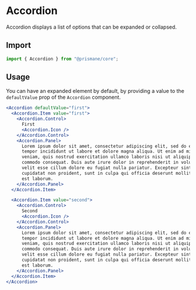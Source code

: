 # Accordion

Accordion displays a list of options that can be expanded or collapsed.

## Import

```js
import { Accordion } from "@prismane/core";
```

## Usage

You can have an expanded element by default, by providing a value to the `defaultValue` prop of the `Accordion` component.

```jsx
<Accordion defaultValue="first">
  <Accordion.Item value="first">
    <Accordion.Control>
      First
      <Accordion.Icon />
    </Accordion.Control>
    <Accordion.Panel>
      Lorem ipsum dolor sit amet, consectetur adipiscing elit, sed do eiusmod
      tempor incididunt ut labore et dolore magna aliqua. Ut enim ad minim
      veniam, quis nostrud exercitation ullamco laboris nisi ut aliquip ex ea
      commodo consequat. Duis aute irure dolor in reprehenderit in voluptate
      velit esse cillum dolore eu fugiat nulla pariatur. Excepteur sint occaecat
      cupidatat non proident, sunt in culpa qui officia deserunt mollit anim id
      est laborum.
    </Accordion.Panel>
  </Accordion.Item>

  <Accordion.Item value="second">
    <Accordion.Control>
      Second
      <Accordion.Icon />
    </Accordion.Control>
    <Accordion.Panel>
      Lorem ipsum dolor sit amet, consectetur adipiscing elit, sed do eiusmod
      tempor incididunt ut labore et dolore magna aliqua. Ut enim ad minim
      veniam, quis nostrud exercitation ullamco laboris nisi ut aliquip ex ea
      commodo consequat. Duis aute irure dolor in reprehenderit in voluptate
      velit esse cillum dolore eu fugiat nulla pariatur. Excepteur sint occaecat
      cupidatat non proident, sunt in culpa qui officia deserunt mollit anim id
      est laborum.
    </Accordion.Panel>
  </Accordion.Item>
</Accordion>
```
